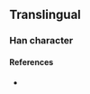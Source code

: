 {{character info}}
==Translingual==

===Han character===
{{Han char|rn=32|rad=土|as=08|sn=11|four=|canj=DSG|ids=⿱枋土}}

====References====
* {{Han ref|kx=0232.181|hdz=10450.051|uh=580F|ud=22543}}